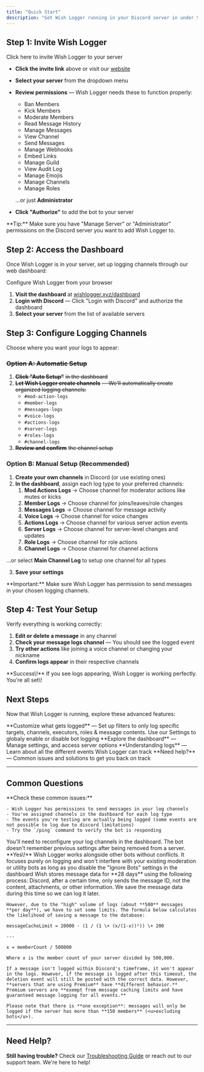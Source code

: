 ```yaml
---
title: "Quick Start"
description: "Get Wish Logger running in your Discord server in under 5 minutes"
---
```


## Step 1: Invite Wish Logger

<Card title="Add to Discord" icon="circle-plus" color="#5865f2" horizontal href="https://discord.com/oauth2/authorize?client_id=1308500301791105044&permissions=8&scope=bot">
  Click here to invite Wish Logger to your server
</Card>

- **Click the invite link** above or visit our [website](https://wishlogger.xyz)
- **Select your server** from the dropdown menu
- **Review permissions** — Wish Logger needs these to function properly:
  - Ban Members
  - Kick Members
  - Moderate Members
  - Read Message History
  - Manage Messages
  - View Channel
  - Send Messages
  - Manage Webhooks
  - Embed Links
  - Manage Guild
  - View Audit Log
  - Manage Emojis
  - Manage Channels
  - Manage Roles

  ...or just **Administrator**
- **Click "Authorize"** to add the bot to your server

<Tip>
  **Tip:** Make sure you have "Manage Server" or "Administrator" permissions on the Discord server you want to add Wish Logger to.
</Tip>

## Step 2: Access the Dashboard

Once Wish Logger is in your server, set up logging channels through our web dashboard:

<Card title="Open Dashboard" icon="book-open" color="#00d9ff" horizontal href="https://wishlogger.xyz/dashboard">
  Configure Wish Logger from your browser
</Card>

1. **Visit the dashboard** at [wishlogger.xyz/dashboard](https://wishlogger.xyz/dashboard)
2. **Login with Discord** — Click "Login with Discord" and authorize the dashboard
3. **Select your server** from the list of available servers

## Step 3: Configure Logging Channels

Choose where you want your logs to appear:

### ~~Option A: Automatic Setup~~

1. **~~Click "Auto Setup"~~** ~~in the dashboard~~
2. **~~Let Wish Logger create channels~~** ~~— We'll automatically create organized logging channels:~~
   - `#mod-action-logs`
   - `#member-logs`
   - `#messages-logs`
   - `#voice-logs`
   - `#actions-logs`
   - `#server-logs`
   - `#roles-logs`
   - `#channel-logs`
3. **~~Review and confirm~~** ~~the channel setup~~

### Option B: Manual Setup (Recommended)

1. **Create your own channels** in Discord (or use existing ones)
2. **In the dashboard**, assign each log type to your preferred channels:
   1. **Mod Actions Logs** → Choose channel for moderator actions like mutes or kicks
   2. **Member Logs** → Choose channel for joins/leaves/role changes
   3. **Messages Logs** → Choose channel for message activity
   4. **Voice Logs** → Choose channel for voice changes
   5. **Actions Logs** → Choose channel for various server action events
   6. **Server Logs** → Choose channel for server-level changes and updates
   7. **Role Logs** → Choose channel for role actions
   8. **Channel Logs** → Choose channel for channel actions

...or select **Main Channel Log** to setup one channel for all types

3. **Save your settings**

<Warning>
  **Important:** Make sure Wish Logger has permission to send messages in your chosen logging channels.
</Warning>

## Step 4: Test Your Setup

Verify everything is working correctly:

1. **Edit or delete a message** in any channel
2. **Check your message logs channel** — You should see the logged event
3. **Try other actions** like joining a voice channel or changing your nickname
4. **Confirm logs appear** in their respective channels

<Tip>
  **Success\!** If you see logs appearing, Wish Logger is working perfectly. You're all set\!
</Tip>

## Next Steps

Now that Wish Logger is running, explore these advanced features:

<CardGroup cols="2">
  <Card title="Filter System" icon="filter" color="#06b6d4">
    **Customize what gets logged** — Set up filters to only log specific targets, channels, executors, roles & message contents. Use our Settings to globaly enable or disable bot logging
  </Card>
  <Card title="Dashboard Features" icon="gauge" color="#7c3aed">
    **Explore the dashboard** — Manage settings, and access server options
  </Card>
  <Card title="Log Types" icon="list" color="#22c55e">
    **Understanding logs** — Learn about all the different events Wish Logger can track
  </Card>
  <Card title="Troubleshooting" icon="helmet-safety" color="#f59e0b">
    **Need help?** — Common issues and solutions to get you back on track
  </Card>
</CardGroup>

---

## Common Questions

<AccordionGroup>
  <Accordion title="Why aren't my logs showing up?">
    **Check these common issues:**

    - Wish Logger has permissions to send messages in your log channels
    - You've assigned channels in the dashboard for each log type
    - The events you're testing are actually being logged (some events are not possible to log due to discord limitations)
    - Try the `/ping` command to verify the bot is responding
  </Accordion>
  <Accordion title="What happens if I kick the bot and re-add it?">
    You'll need to reconfigure your log channels in the dashboard. The bot doesn't remember previous settings after being removed from a server.
  </Accordion>
  <Accordion title="Does it work with other bots like MEE6, Dyno, Carl-bot?">
    **Yes\!** Wish Logger works alongside other bots without conflicts. It focuses purely on logging and won't interfere with your existing moderation or utility bots as long as you disable the "Ignore Bots" settings in the dashboard
  </Accordion>
  <Accordion title="Does the bot store my messages permanently?">
    Wish stores message data for **28 days** using the following process: Discord, after a certain time, only sends the message ID, not the content, attachments, or other information. We save the message data during this time so we can log it later.

    However, due to the "high" volume of logs (about **500** messages **per day**), we have to set some limits. The formula below calculates the likelihood of saving a message to the database:

    messageCacheLimit = 20000 · (1 / (1 \+ (x/(1-x))²)) \+ 200

    ---

    x = memberCount / 500000

    Where x is the member count of your server divided by 500,000.

    If a message isn't logged within Discord's timeframe, it won't appear in the logs. However, if the message is logged after this timeout, the deletion event will still be posted with the correct data. However, **servers that are using Premium** have **different behavior.** Premium servers are **exempt from message caching limits and have guaranteed message logging for all events.**

    Please note that there is **one exception**: messages will only be logged if the server has more than **150 members** (<u>excluding bots</u>).
  </Accordion>
</AccordionGroup>

---

## Need Help?

**Still having trouble?** Check our [Troubleshooting Guide](/general/debugging) or reach out to our support team. We're here to help\!